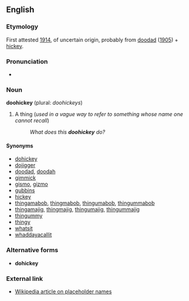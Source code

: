 ==English==
===Etymology===
First attested [[w:1914|1914]], of uncertain origin, probably from [[doodad]] ([[w:1905|1905]]) + [[hickey]].

===Pronunciation===
*{{AHD|/dhĭk′ē/}}

===Noun===
'''doohickey''' (plural: ''doohickeys'') 
#A thing (''used in a vague way to refer to something whose name one cannot recall'')
#:''What does this '''doohickey''' do?''

====Synonyms====
*[[dohickey]]
*[[dojigger]]
*[[doodad]], [[doodah]]
*[[gimmick]]
*[[gismo]], [[gizmo]]
*[[gubbins]]
*[[hickey]]
*[[thingamabob]], [[thingmabob]], [[thingumabob]], [[thingummabob]]
*[[thingamajig]], [[thingmajig]], [[thingumajig]], [[thingummajig]]
*[[thingummy]]
*[[thingy]]
*[[whatsit]]
*[[whaddayacallit]]

===Alternative forms===
*'''dohickey'''

===External link===
*[[w:Placeholder name|Wikipedia article on placeholder names]]